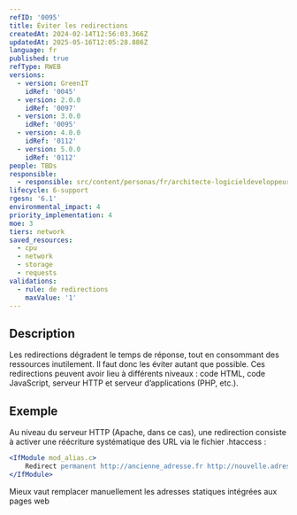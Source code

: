```yaml
---
refID: '0095'
title: Éviter les redirections
createdAt: 2024-02-14T12:56:03.366Z
updatedAt: 2025-05-16T12:05:28.886Z
language: fr
published: true
refType: RWEB
versions:
  - version: GreenIT
    idRef: '0045'
  - version: 2.0.0
    idRef: '0097'
  - version: 3.0.0
    idRef: '0095'
  - version: 4.0.0
    idRef: '0112'
  - version: 5.0.0
    idRef: '0112'
people: TBDs
responsible:
  - responsible: src/content/personas/fr/architecte-logicieldeveloppeur.mdx
lifecycle: 6-support
rgesn: '6.1'
environmental_impact: 4
priority_implementation: 4
moe: 3
tiers: network
saved_resources:
  - cpu
  - network
  - storage
  - requests
validations:
  - rule: de redirections
    maxValue: '1'
---
```


## Description

Les redirections dégradent le temps de réponse, tout en consommant des ressources inutilement. Il faut donc les éviter autant que possible. Ces redirections peuvent avoir lieu à différents niveaux : code HTML, code JavaScript, serveur HTTP et serveur d’applications (PHP, etc.).

## Exemple

Au niveau du serveur HTTP (Apache, dans ce cas), une redirection consiste à activer une réécriture systématique des URL via le fichier
.htaccess :

```apache
<IfModule mod_alias.c>
    Redirect permanent http://ancienne_adresse.fr http://nouvelle.adresse.fr/
</IfModule>
```

Mieux vaut remplacer manuellement les adresses statiques intégrées aux pages web
